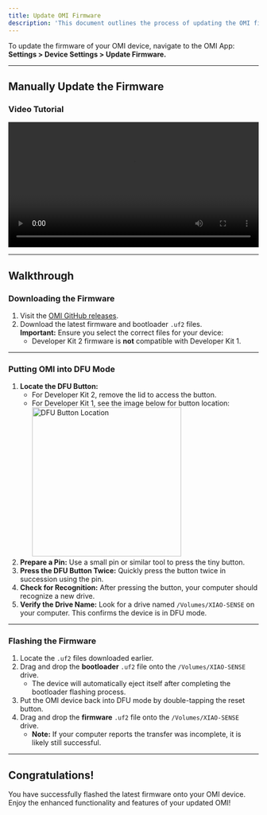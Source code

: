```yaml
---
title: Update OMI Firmware
description: 'This document outlines the process of updating the OMI firmware.'
---
```


To update the firmware of your OMI device, navigate to the OMI App:  
**Settings > Device Settings > Update Firmware.**

---

## Manually Update the Firmware

### Video Tutorial

<div style={{ textAlign: 'center' }}>
  <video width="100%" height="auto" controls>
    <source src="https://github.com/BasedHardware/omi/blob/main/docs/static/images/updating_your_friend.mov" type="video/mp4" />
    Your browser does not support the video tag. <a href="https://github.com/BasedHardware/omi/blob/main/docs/static/images/updating_your_friend.mov">Click here to watch the video</a>.
  </video>
</div>

---

## Walkthrough

### Downloading the Firmware

1. Visit the [OMI GitHub releases](https://github.com/BasedHardware/omi/releases).
2. Download the latest firmware and bootloader `.uf2` files.  
   **Important:** Ensure you select the correct files for your device:
   - Developer Kit 2 firmware is **not** compatible with Developer Kit 1.

---

### Putting OMI into DFU Mode

1. **Locate the DFU Button:**  
   - For Developer Kit 2, remove the lid to access the button.  
   - For Developer Kit 1, see the image below for button location:  
     <img src="/images/dfu_dev_kit_reset_button.png" title="DFU Button Location" width="300" />
2. **Prepare a Pin:** Use a small pin or similar tool to press the tiny button.
3. **Press the DFU Button Twice:** Quickly press the button twice in succession using the pin.
4. **Check for Recognition:** After pressing the button, your computer should recognize a new drive.
5. **Verify the Drive Name:** Look for a drive named `/Volumes/XIAO-SENSE` on your computer. This confirms the device is in DFU mode.

---

### Flashing the Firmware

1. Locate the `.uf2` files downloaded earlier.
2. Drag and drop the **bootloader** `.uf2` file onto the `/Volumes/XIAO-SENSE` drive.
   - The device will automatically eject itself after completing the bootloader flashing process.
3. Put the OMI device back into DFU mode by double-tapping the reset button.
4. Drag and drop the **firmware** `.uf2` file onto the `/Volumes/XIAO-SENSE` drive.
   - **Note:** If your computer reports the transfer was incomplete, it is likely still successful.

---

## Congratulations!

You have successfully flashed the latest firmware onto your OMI device.  
Enjoy the enhanced functionality and features of your updated OMI!
